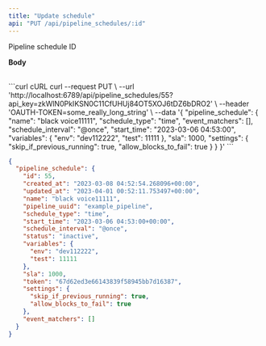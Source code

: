 ```yaml
---
title: "Update schedule"
api: "PUT /api/pipeline_schedules/:id"
---
```


<ParamField path="id" type="integer" required>
  Pipeline schedule ID
</ParamField>

<b>Body</b>
<br />
<br />

<ParamField body="pipeline_schedule" type="object" required>
  <Expandable title="payload" defaultOpen="true">
    <ParamField body="event_matchers" type="array of objects">
    </ParamField>
    <ParamField body="name" type="string">
    </ParamField>
    <ParamField body="schedule_interval" type="string">
    </ParamField>
    <ParamField body="schedule_type" type="string">
    </ParamField>
    <ParamField body="settings" type="object">
    </ParamField>
    <ParamField body="sla" type="integer">
    </ParamField>
    <ParamField body="start_time" type="datetime">
    </ParamField>
    <ParamField body="status" type="string">
    </ParamField>
    <ParamField body="variables" type="object">
    </ParamField>
  </Expandable>
</ParamField>

<CodeGroup>
```curl cURL
curl --request PUT \
  --url 'http://localhost:6789/api/pipeline_schedules/55?api_key=zkWlN0PkIKSN0C11CfUHUj84OT5XOJ6tDZ6bDRO2' \
  --header 'OAUTH-TOKEN=some_really_long_string' \
  --data '{
    "pipeline_schedule": {
      "name": "black voice11111",
      "schedule_type": "time",
      "event_matchers": [],
      "schedule_interval": "@once",
      "start_time": "2023-03-06 04:53:00",
      "variables": {
        "env": "dev112222",
        "test": 11111
      },
      "sla": 1000,
      "settings": {
        "skip_if_previous_running": true,
        "allow_blocks_to_fail": true
      }
    }
  }'
```
</CodeGroup>

```json
{
  "pipeline_schedule": {
    "id": 55,
    "created_at": "2023-03-08 04:52:54.268096+00:00",
    "updated_at": "2023-04-01 00:52:11.753497+00:00",
    "name": "black voice11111",
    "pipeline_uuid": "example_pipeline",
    "schedule_type": "time",
    "start_time": "2023-03-06 04:53:00+00:00",
    "schedule_interval": "@once",
    "status": "inactive",
    "variables": {
      "env": "dev112222",
      "test": 11111
    },
    "sla": 1000,
    "token": "67d62ed3e66143839f58945bb7d16387",
    "settings": {
      "skip_if_previous_running": true,
      "allow_blocks_to_fail": true
    },
    "event_matchers": []
  }
}
```

